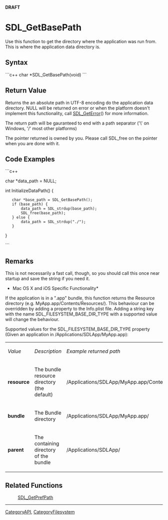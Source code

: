 <!-- pragma section-numbers off -->
<!-- pragma camelcase off -->
'''DRAFT'''

= SDL_GetBasePath =
Use this function to get the directory where the application was run from.  This is where the application data directory is.


== Syntax ==
```c++
char *SDL_GetBasePath(void)
```

== Return Value ==
Returns the an absolute path in UTF-8 encoding do the application data directory. NULL will be returned on error or when the platform doesn't implement this functionality, call [[SDL_GetError]]() for more information.

The return path will be gauranteed to end with a path separator ('\' on Windows, '/' most other platforms)

The pointer returned is owned by you. Please call SDL_free on the pointer when you are done with it. 

== Code Examples ==
```c++

char *data_path = NULL;

int InitializeDataPath() {
    char *base_path = SDL_GetBasePath();
    if (base_path) {
        data_path = SDL_strdup(base_path);
        SDL_free(base_path);
    } else {
        data_path = SDL_strdup("./");
    }
}

```


== Remarks ==

This is not necessarily a fast call, though, so you should call this once near startup and save the string if you need it.

*Mac OS X and iOS Specific Functionality*
If the application is in a ".app" bundle, this function returns the Resource directory (e.g. MyApp.app/Contents/Resources/). This behaviour can be overridden by adding a property to the Info.plist file. Adding a string key with the name SDL_FILESYSTEM_BASE_DIR_TYPE with a supported value will change the behaviour. 

Supported values for the SDL_FILESYSTEM_BASE_DIR_TYPE property (Given an application in /Applications/SDLApp/MyApp.app):

{|
|''Value''
|''Description''
|''Example returned path''
|-
|'''resource'''
|The bundle resource directory (the default)
|/Applications/SDLApp/MyApp.app/Contents/Resources
|-
|'''bundle'''
|The Bundle directory
|/Applications/SDLApp/MyApp.app/
|-
|'''parent'''
|The containing directory of the bundle
|/Applications/SDLApp/
|}

== Related Functions ==
:[[SDL_GetPrefPath]]

----
[[CategoryAPI]], [[CategoryFilesystem]]

